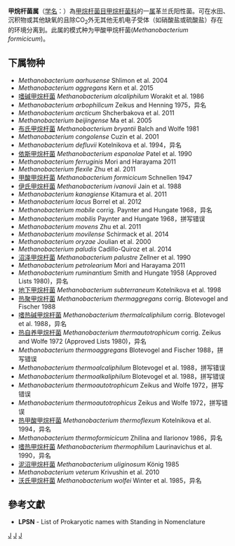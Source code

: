 {{Automatic taxobox
| taxon = Methanobacterium
| authority = Kluyver and Van Niel, 1936
| type species = 甲酸甲烷杆菌<br>''Methanobacterium formicicum''
| type species authority = Schnellen 1947
}}
'''甲烷杆菌属'''（[[学名|学名]]：{{lang|la|''Methanobacterium''}}）為[[甲烷杆菌目|甲烷杆菌目]][[甲烷杆菌科|甲烷杆菌科]]的一[[属|属]]革兰氏阳性菌。可在水田、沉积物或其他缺氧的且除CO<sub>2</sub>外无其他无机电子受体（如硝酸盐或硫酸盐）存在的环境分离到。此属的模式种为甲酸甲烷杆菌(''Methanobacterium formicicum'')。

==下属物种==
* ''Methanobacterium aarhusense'' Shlimon et al. 2004
* ''Methanobacterium aggregans'' Kern et al. 2015
* [[嗜碱甲烷杆菌|嗜碱甲烷杆菌]] ''Methanobacterium alcaliphilum'' Worakit et al. 1986
* ''Methanobacterium arbophilicum'' Zeikus and Henning 1975，异名
* ''Methanobacterium arcticum'' Shcherbakova et al. 2011
* ''Methanobacterium beijingense'' Ma et al. 2005
* [[布氏甲烷杆菌|布氏甲烷杆菌]] ''Methanobacterium bryantii'' Balch and Wolfe 1981
* ''Methanobacterium congolense'' Cuzin et al. 2001
* ''Methanobacterium defluvii'' Kotelnikova et al. 1994，异名
* [[依斯甲烷杆菌|依斯甲烷杆菌]] ''Methanobacterium espanolae'' Patel et al. 1990
* ''Methanobacterium ferruginis'' Mori and Harayama 2011
* ''Methanobacterium flexile'' Zhu et al. 2011
* [[甲酸甲烷杆菌|甲酸甲烷杆菌]] ''Methanobacterium formicicum'' Schnellen 1947
* [[伊氏甲烷杆菌|伊氏甲烷杆菌]] ''Methanobacterium ivanovii'' Jain et al. 1988
* ''Methanobacterium kanagiense'' Kitamura et al. 2011
* ''Methanobacterium lacus'' Borrel et al. 2012
* ''Methanobacterium mobile'' corrig. Paynter and Hungate 1968，异名
* ''Methanobacterium mobilis'' Paynter and Hungate 1968，拼写错误
* ''Methanobacterium movens'' Zhu et al. 2011
* ''Methanobacterium movilense'' Schirmack et al. 2014
* ''Methanobacterium oryzae'' Joulian et al. 2000
* ''Methanobacterium paludis'' Cadillo-Quiroz et al. 2014
* [[沼泽甲烷杆菌|沼泽甲烷杆菌]] ''Methanobacterium palustre'' Zellner et al. 1990
* ''Methanobacterium petrolearium'' Mori and Harayama 2011
* ''Methanobacterium ruminantium'' Smith and Hungate 1958 (Approved Lists 1980)，异名
* [[地下甲烷杆菌|地下甲烷杆菌]] ''Methanobacterium subterraneum'' Kotelnikova et al. 1998
* [[热聚甲烷杆菌|热聚甲烷杆菌]] ''Methanobacterium thermaggregans'' corrig. Blotevogel and Fischer 1988
* [[嗜热碱甲烷杆菌|嗜热碱甲烷杆菌]] ''Methanobacterium thermalcaliphilum'' corrig. Blotevogel et al. 1988，异名
* [[热自养甲烷杆菌|热自养甲烷杆菌]] ''Methanobacterium thermautotrophicum'' corrig. Zeikus and Wolfe 1972 (Approved Lists 1980)，异名
* ''Methanobacterium thermoaggregans'' Blotevogel and Fischer 1988，拼写错误
* ''Methanobacterium thermoalcaliphilum'' Blotevogel et al. 1988，拼写错误
* ''Methanobacterium thermoalkaliphilum'' Blotevogel et al. 1988，拼写错误
* ''Methanobacterium thermoautotrophicum'' Zeikus and Wolfe 1972，拼写错误
* ''Methanobacterium thermoautotrophicus'' Zeikus and Wolfe 1972，拼写错误
* [[热甲酸甲烷杆菌|热甲酸甲烷杆菌]] ''Methanobacterium thermoflexum'' Kotelnikova et al. 1994，异名
* ''Methanobacterium thermoformicicum'' Zhilina and Ilarionov 1986，异名
* [[嗜热甲烷杆菌|嗜热甲烷杆菌]] ''Methanobacterium thermophilum'' Laurinavichus et al. 1990，异名
* [[泥沼甲烷杆菌|泥沼甲烷杆菌]] ''Methanobacterium uliginosum'' König 1985
* ''Methanobacterium veterum'' Krivushin et al. 2010
* [[沃氏甲烷杆菌|沃氏甲烷杆菌]] ''Methanobacterium wolfei'' Winter et al. 1985，异名

==參考文獻==
{{reflist}}
* '''LPSN''' - List of Prokaryotic names with Standing in Nomenclature

{{taxonbar}}

[[Category:革兰氏阳性菌|J]]
[[Category:_甲烷杆菌|J]]
[[Category:1936年描述的分类群|J]]